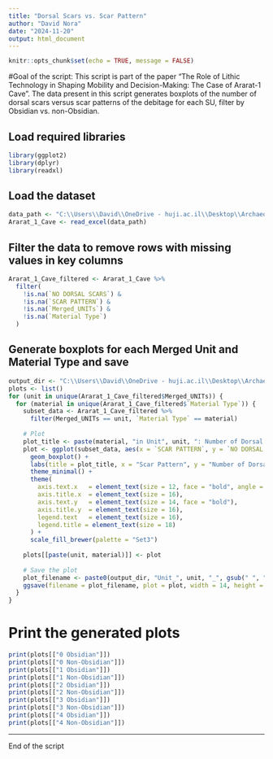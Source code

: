 ```yaml
---
title: "Dorsal Scars vs. Scar Pattern"
author: "David Nora"
date: "2024-11-20"
output: html_document
---
```


```r
knitr::opts_chunk$set(echo = TRUE, message = FALSE)
```

#Goal of the script: This script is part of the paper “The Role of Lithic Technology in Shaping Mobility and Decision-Making: The Case of Ararat-1 Cave”. The data present in this script generates boxplots of the number of dorsal scars versus scar patterns of the debitage for each SU, filter by Obsidian vs. non-Obsidian.

## Load required libraries
```r
library(ggplot2)
library(dplyr)
library(readxl)
```

## Load the dataset
```r
data_path <- "C:\\Users\\David\\OneDrive - huji.ac.il\\Desktop\\Archaeology\\Publications\\In_Proguess\\PhD\\QSR\\Ararat1caveLithicQSR\\analysis\\data\\raw_data\\Lithic_Attribute_Analysis_Ararat_1_CaveQSR.xlsx"
Ararat_1_Cave <- read_excel(data_path)
```

## Filter the data to remove rows with missing values in key columns
```r
Ararat_1_Cave_filtered <- Ararat_1_Cave %>% 
  filter(
    !is.na(`NO DORSAL SCARS`) & 
    !is.na(`SCAR PATTERN`) & 
    !is.na(`Merged_UNITs`) &
    !is.na(`Material Type`)
  )
```

## Generate boxplots for each Merged Unit and Material Type and save
```r
output_dir <- "C:\\Users\\David\\OneDrive - huji.ac.il\\Desktop\\Archaeology\\Publications\\In_Proguess\\PhD\\QSR\\Ararat1caveLithicQSR\\analysis\\data\\derived_data\\"
plots <- list()
for (unit in unique(Ararat_1_Cave_filtered$Merged_UNITs)) {
  for (material in unique(Ararat_1_Cave_filtered$`Material Type`)) {
    subset_data <- Ararat_1_Cave_filtered %>%
      filter(Merged_UNITs == unit, `Material Type` == material)
    
    # Plot
    plot_title <- paste(material, "in Unit", unit, ": Number of Dorsal Scars per Scar Pattern")
    plot <- ggplot(subset_data, aes(x = `SCAR PATTERN`, y = `NO DORSAL SCARS`, fill = `SCAR PATTERN`)) +
      geom_boxplot() +
      labs(title = plot_title, x = "Scar Pattern", y = "Number of Dorsal Scars") +
      theme_minimal() +
      theme(
        axis.text.x   = element_text(size = 12, face = "bold", angle = 45, hjust = 1),
        axis.title.x  = element_text(size = 16),
        axis.text.y   = element_text(size = 14, face = "bold"),
        axis.title.y  = element_text(size = 16),
        legend.text   = element_text(size = 16),
        legend.title = element_text(size = 18)
      ) +
      scale_fill_brewer(palette = "Set3")
    
    plots[[paste(unit, material)]] <- plot
    
    # Save the plot
    plot_filename <- paste0(output_dir, "Unit_", unit, "_", gsub(" ", "_", material), "_DorsalScars_Boxplot.png")
    ggsave(filename = plot_filename, plot = plot, width = 14, height = 10, dpi = 300, bg = 'white')
  }
}
```

# Print the generated plots
```r
print(plots[["0 Obsidian"]])
print(plots[["0 Non-Obsidian"]])
print(plots[["1 Obsidian"]])
print(plots[["1 Non-Obsidian"]])
print(plots[["2 Obsidian"]])
print(plots[["2 Non-Obsidian"]])
print(plots[["3 Obsidian"]])
print(plots[["3 Non-Obsidian"]])
print(plots[["4 Obsidian"]])
print(plots[["4 Non-Obsidian"]])
```

---
End of the script
